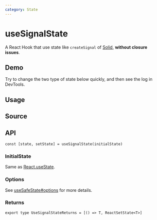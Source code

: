 ```yaml
---
category: State
---
```


# useSignalState


<HooksType category={frontmatter.category} />

A React Hook that use state like `createSignal` of [Solid](https://www.solidjs.com), **without closure issues**.

## Demo

Try to change the two type of state below quickly, and then see the log in DevTools.


<App />

## Usage



## Source


<Source />

## API

```tsx
const [state, setState] = useSignalState(initialState)
```

### InitialState

Same as [React.useState](https://react.dev/reference/react/useState).

### Options

See [useSafeState#options](/reference/use-safe-state/#options) for more details.

### Returns

```tsx
export type UseSignalStateReturns = [() => T, ReactSetState<T>]
```
